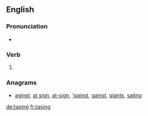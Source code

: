 {{also|TASing}}
==English==

===Pronunciation===
* {{IPA|/ˈteɪzɪŋ/|lang=en}}

===Verb===
{{head|en|present participle}}

# {{present participle of|tase|lang=en|nocat=1}}

===Anagrams===
* [[aginst#English|aginst]], [[at sign#English|at sign]], [[at-sign#English|at-sign]], [['gainst#English|'gainst]], [[gainst#English|gainst]], [[giants#English|giants]], [[sating#English|sating]]

[[de:tasing]]
[[fr:tasing]]
